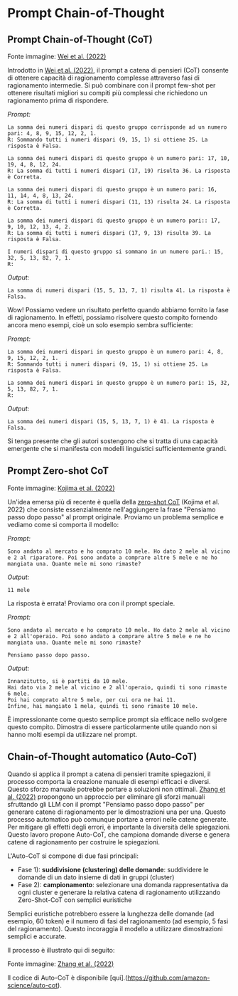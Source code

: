 # Prompt Chain-of-Thought


## Prompt Chain-of-Thought (CoT)

<Screenshot src={COT} alt="CoT" />

Fonte immagine: [Wei et al. (2022)](https://arxiv.org/abs/2201.11903)

Introdotto in [Wei et al. (2022)](https://arxiv.org/abs/2201.11903), il prompt a catena di pensieri (CoT) consente di ottenere capacità di ragionamento complesse attraverso fasi di ragionamento intermedie. Si può combinare con il prompt few-shot per ottenere risultati migliori su compiti più complessi che richiedono un ragionamento prima di rispondere.

*Prompt:*
```
La somma dei numeri dispari di questo gruppo corrisponde ad un numero pari: 4, 8, 9, 15, 12, 2, 1.
R: Sommando tutti i numeri dispari (9, 15, 1) si ottiene 25. La risposta è Falsa.

La somma dei numeri dispari di questo gruppo è un numero pari: 17, 10, 19, 4, 8, 12, 24.
R: La somma di tutti i numeri dispari (17, 19) risulta 36. La risposta è Corretta.

La somma dei numeri dispari di questo gruppo è un numero pari: 16,  11, 14, 4, 8, 13, 24.
R: La somma di tutti i numeri dispari (11, 13) risulta 24. La risposta è Corretta.

La somma dei numeri dispari di questo gruppo è un numero pari:: 17,  9, 10, 12, 13, 4, 2.
R: La somma di tutti i numeri dispari (17, 9, 13) risulta 39. La risposta è Falsa.

I numeri dispari di questo gruppo si sommano in un numero pari.: 15, 32, 5, 13, 82, 7, 1. 
R:
```

*Output:*
```
La somma di numeri dispari (15, 5, 13, 7, 1) risulta 41. La risposta è Falsa.
```

Wow! Possiamo vedere un risultato perfetto quando abbiamo fornito la fase di ragionamento. In effetti, possiamo risolvere questo compito fornendo ancora meno esempi, cioè un solo esempio sembra sufficiente:

*Prompt:*
```
La somma dei numeri dispari in questo gruppo è un numero pari: 4, 8, 9, 15, 12, 2, 1.
R: Sommando tutti i numeri dispari (9, 15, 1) si ottiene 25. La risposta è Falsa.

La somma dei numeri dispari in questo gruppo è un numero pari: 15, 32, 5, 13, 82, 7, 1. 
R:
```

*Output:*
```
La somma dei numeri dispari (15, 5, 13, 7, 1) è 41. La risposta è Falsa.
```

Si tenga presente che gli autori sostengono che si tratta di una capacità emergente che si manifesta con modelli linguistici sufficientemente grandi.

## Prompt Zero-shot CoT

<Screenshot src={ZEROCOT} alt="Zero-shot CoT" />

Fonte immagine: [Kojima et al. (2022)](https://arxiv.org/abs/2205.11916)

Un'idea emersa più di recente è quella della [zero-shot CoT](https://arxiv.org/abs/2205.11916) (Kojima et al. 2022) che consiste essenzialmente nell'aggiungere la frase "Pensiamo passo dopo passo" al prompt originale. Proviamo un problema semplice e vediamo come si comporta il modello:

*Prompt:*
```
Sono andato al mercato e ho comprato 10 mele. Ho dato 2 mele al vicino e 2 al riparatore. Poi sono andato a comprare altre 5 mele e ne ho mangiata una. Quante mele mi sono rimaste?
```

*Output:*
```
11 mele
```

La risposta è errata! Proviamo ora con il prompt speciale. 

*Prompt:*
```
Sono andato al mercato e ho comprato 10 mele. Ho dato 2 mele al vicino e 2 all'operaio. Poi sono andato a comprare altre 5 mele e ne ho mangiata una. Quante mele mi sono rimaste?

Pensiamo passo dopo passo.
```

*Output:*
```
Innanzitutto, si è partiti da 10 mele.
Hai dato via 2 mele al vicino e 2 all'operaio, quindi ti sono rimaste 6 mele.
Poi hai comprato altre 5 mele, per cui ora ne hai 11.
Infine, hai mangiato 1 mela, quindi ti sono rimaste 10 mele.
```

È impressionante come questo semplice prompt sia efficace nello svolgere questo compito. Dimostra di essere particolarmente utile quando non si hanno molti esempi da utilizzare nel prompt.

## Chain-of-Thought automatico (Auto-CoT)

Quando si applica il prompt a catena di pensieri tramite spiegazioni, il processo comporta la creazione manuale di esempi efficaci e diversi. Questo sforzo manuale potrebbe portare a soluzioni non ottimali. [Zhang et al. (2022)](https://arxiv.org/abs/2210.03493) propongono un approccio per eliminare gli sforzi manuali sfruttando gli LLM con il prompt "Pensiamo passo dopo passo" per generare catene di ragionamento per le dimostrazioni una per una. Questo processo automatico può comunque portare a errori nelle catene generate. Per mitigare gli effetti degli errori, è importante la diversità delle spiegazioni. Questo lavoro propone Auto-CoT, che campiona domande diverse e genera catene di ragionamento per costruire le spiegazioni. 

L'Auto-CoT si compone di due fasi principali:

- Fase 1): **suddivisione (clustering) delle domande**: suddividere le domande di un dato insieme di dati in gruppi (cluster)
- Fase 2): **campionamento**: selezionare una domanda rappresentativa da ogni cluster e generare la relativa catena di ragionamento utilizzando Zero-Shot-CoT con semplici euristiche

Semplici euristiche potrebbero essere la lunghezza delle domande (ad esempio, 60 token) e il numero di fasi del ragionamento (ad esempio, 5 fasi del ragionamento). Questo incoraggia il modello a utilizzare dimostrazioni semplici e accurate. 

Il processo è illustrato qui di seguito:

<Screenshot src={AUTOCOT} alt="AUTOCOT" />

Fonte immagine: [Zhang et al. (2022)](https://arxiv.org/abs/2210.03493)

Il codice di Auto-CoT è disponibile [qui].(https://github.com/amazon-science/auto-cot).
